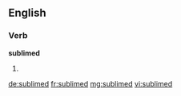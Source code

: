 ==English==

===Verb===
'''sublimed'''

# {{past of|sublime}}

[[de:sublimed]]
[[fr:sublimed]]
[[mg:sublimed]]
[[vi:sublimed]]